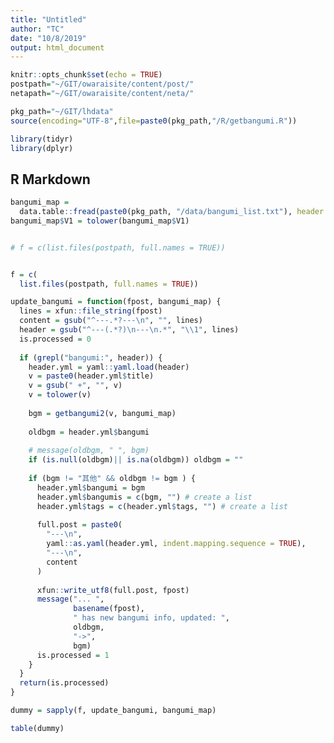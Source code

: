 ```yaml
---
title: "Untitled"
author: "TC"
date: "10/8/2019"
output: html_document
---
```


```r
knitr::opts_chunk$set(echo = TRUE)
postpath="~/GIT/owaraisite/content/post/"
netapath="~/GIT/owaraisite/content/neta/"

pkg_path="~/GIT/lhdata"
source(encoding="UTF-8",file=paste0(pkg_path,"/R/getbangumi.R"))

library(tidyr)
library(dplyr)

```

## R Markdown

```r

bangumi_map =
  data.table::fread(paste0(pkg_path, "/data/bangumi_list.txt"), header = FALSE)
bangumi_map$V1 = tolower(bangumi_map$V1)


# f = c(list.files(postpath, full.names = TRUE))


f = c(
  list.files(postpath, full.names = TRUE))

```





```r
update_bangumi = function(fpost, bangumi_map) {
  lines = xfun::file_string(fpost)
  content = gsub("^---.*?---\n", "", lines)
  header = gsub("^---(.*?)\n---\n.*", "\\1", lines)
  is.processed = 0
  
  if (grepl("bangumi:", header)) {
    header.yml = yaml::yaml.load(header)
    v = paste0(header.yml$title)
    v = gsub(" +", "", v)
    v = tolower(v)
    
    bgm = getbangumi2(v, bangumi_map)
    
    oldbgm = header.yml$bangumi
    
    # message(oldbgm, " ", bgm)
    if (is.null(oldbgm)|| is.na(oldbgm)) oldbgm = ""
    
    if (bgm != "其他" && oldbgm != bgm ) {
      header.yml$bangumi = bgm
      header.yml$bangumis = c(bgm, "") # create a list
      header.yml$tags = c(header.yml$tags, "") # create a list
      
      full.post = paste0(
        "---\n",
        yaml::as.yaml(header.yml, indent.mapping.sequence = TRUE),
        "---\n",
        content
      )
      
      xfun::write_utf8(full.post, fpost)
      message("... ",
              basename(fpost),
              " has new bangumi info, updated: ",
              oldbgm,
              "->",
              bgm)
      is.processed = 1
    }
  }
  return(is.processed)
}


```





```r

dummy = sapply(f, update_bangumi, bangumi_map)

table(dummy)

```
